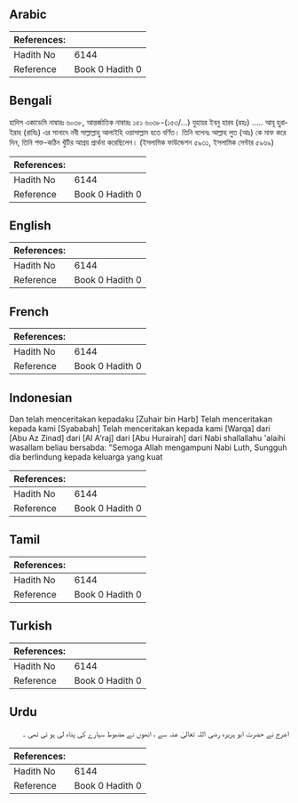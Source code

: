 ## Arabic


<div dir="rtl" lang="ar" style={{fontSize:'larger',backgroundColor:'#f8f9fa',padding:20}}>

</div>
<div style={{backgroundColor:'#f8f9fa',padding:20, marginBottom: 10}}><table> <thead> <tr> <th>References:</th> <th></th> </tr> </thead> <tbody><tr><td>Hadith No</td><td>6144</td></tr><tr><td>Reference</td><td>Book 0 Hadith 0</td></tr></tbody></table></div>

## Bengali


<div dir="ltr" lang="bn" style={{fontSize:'larger',backgroundColor:'#f8f9fa',padding:20}}>
হাদিস একাডেমি নাম্বারঃ ৬০৩৮, আন্তর্জাতিক নাম্বারঃ ১৫১ ৬০৩৮-(১৫৩/...) যুহায়র ইবনু হারব (রহঃ) ..... আবূ হুরাইরাহ (রাযিঃ) এর সানাদে নবী সাল্লাল্লাহু আলাইহি ওয়াসাল্লাম হতে বর্ণিত। তিনি বলেনঃ আল্লাহ লুত (আঃ) কে মাফ করে দিন, তিনি শক্ত-কঠিন খুঁটির আশ্রয় প্রার্থনা করেছিলেন। (ইসলামিক ফাউন্ডেশন ৫৯৩১, ইসলামিক সেন্টার ৫৯৬৯)
</div>
<div style={{backgroundColor:'#f8f9fa',padding:20, marginBottom: 10}}><table> <thead> <tr> <th>References:</th> <th></th> </tr> </thead> <tbody><tr><td>Hadith No</td><td>6144</td></tr><tr><td>Reference</td><td>Book 0 Hadith 0</td></tr></tbody></table></div>

## English


<div dir="ltr" lang="en" style={{fontSize:'larger',backgroundColor:'#f8f9fa',padding:20}}>

</div>
<div style={{backgroundColor:'#f8f9fa',padding:20, marginBottom: 10}}><table> <thead> <tr> <th>References:</th> <th></th> </tr> </thead> <tbody><tr><td>Hadith No</td><td>6144</td></tr><tr><td>Reference</td><td>Book 0 Hadith 0</td></tr></tbody></table></div>

## French


<div dir="ltr" lang="fr" style={{fontSize:'larger',backgroundColor:'#f8f9fa',padding:20}}>

</div>
<div style={{backgroundColor:'#f8f9fa',padding:20, marginBottom: 10}}><table> <thead> <tr> <th>References:</th> <th></th> </tr> </thead> <tbody><tr><td>Hadith No</td><td>6144</td></tr><tr><td>Reference</td><td>Book 0 Hadith 0</td></tr></tbody></table></div>

## Indonesian


<div dir="ltr" lang="id" style={{fontSize:'larger',backgroundColor:'#f8f9fa',padding:20}}>
Dan telah menceritakan kepadaku [Zuhair bin Harb] Telah menceritakan kepada kami [Syababah] Telah menceritakan kepada kami [Warqa] dari [Abu Az Zinad] dari [Al A'raj] dari [Abu Hurairah] dari Nabi shallallahu 'alaihi wasallam beliau bersabda: "Semoga Allah mengampuni Nabi Luth, Sungguh dia berlindung kepada keluarga yang kuat
</div>
<div style={{backgroundColor:'#f8f9fa',padding:20, marginBottom: 10}}><table> <thead> <tr> <th>References:</th> <th></th> </tr> </thead> <tbody><tr><td>Hadith No</td><td>6144</td></tr><tr><td>Reference</td><td>Book 0 Hadith 0</td></tr></tbody></table></div>

## Tamil


<div dir="ltr" lang="ta" style={{fontSize:'larger',backgroundColor:'#f8f9fa',padding:20}}>

</div>
<div style={{backgroundColor:'#f8f9fa',padding:20, marginBottom: 10}}><table> <thead> <tr> <th>References:</th> <th></th> </tr> </thead> <tbody><tr><td>Hadith No</td><td>6144</td></tr><tr><td>Reference</td><td>Book 0 Hadith 0</td></tr></tbody></table></div>

## Turkish


<div dir="ltr" lang="tr" style={{fontSize:'larger',backgroundColor:'#f8f9fa',padding:20}}>

</div>
<div style={{backgroundColor:'#f8f9fa',padding:20, marginBottom: 10}}><table> <thead> <tr> <th>References:</th> <th></th> </tr> </thead> <tbody><tr><td>Hadith No</td><td>6144</td></tr><tr><td>Reference</td><td>Book 0 Hadith 0</td></tr></tbody></table></div>

## Urdu


<div dir="rtl" lang="ur" style={{fontSize:'larger',backgroundColor:'#f8f9fa',padding:20}}>
اعرج نے حضرت ابو ہریرہ رضی اللہ تعالیٰ عنہ سے ، انھوں نے مضبوط سہارے کی پناہ لی ہو ئی تھی ۔
</div>
<div style={{backgroundColor:'#f8f9fa',padding:20, marginBottom: 10}}><table> <thead> <tr> <th>References:</th> <th></th> </tr> </thead> <tbody><tr><td>Hadith No</td><td>6144</td></tr><tr><td>Reference</td><td>Book 0 Hadith 0</td></tr></tbody></table></div>